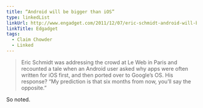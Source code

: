 ```yaml
---
title: “Android will be bigger than iOS”
type: linkedList
linkUrl: http://www.engadget.com/2011/12/07/eric-schmidt-android-will-be-bigger-than-ios/
linkTitle: Edgadget
tags:
  - Claim Chowder
  - Linked
---
```


> Eric Schmidt was addressing the crowd at Le Web in Paris and recounted a tale when an Android user asked why apps were often written for iOS first, and then ported over to Google’s OS. His response? “My prediction is that six months from now, you’ll say the opposite.”

So noted.

